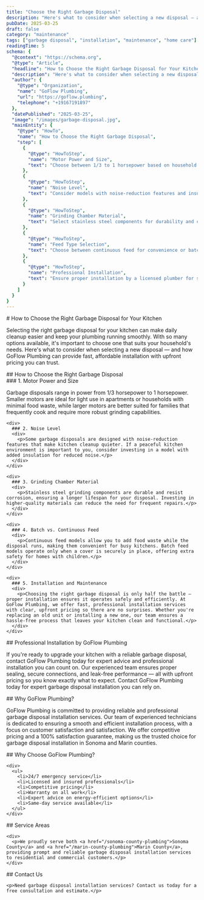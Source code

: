```yaml
---
title: "Choose the Right Garbage Disposal"
description: "Here's what to consider when selecting a new disposal — and how GoFlow Plumbing can provide fast, affordable installation with upfront pricing you can trust."
pubDate: 2025-03-25
draft: false
category: "maintenance"
tags: ["garbage disposal", "installation", "maintenance", "home care"]
readingTime: 5
schema: {
  "@context": "https://schema.org",
  "@type": "Article",
  "headline": "How to Choose the Right Garbage Disposal for Your Kitchen",
  "description": "Here's what to consider when selecting a new disposal — and how GoFlow Plumbing can provide fast, affordable installation with upfront pricing you can trust.",
  "author": {
    "@type": "Organization",
    "name": "GoFlow Plumbing",
    "url": "https://goflow.plumbing",
    "telephone": "+19167191897"
  },
  "datePublished": "2025-03-25",
  "image": "/images/garbage-disposal.jpg",
  "mainEntity": {
    "@type": "HowTo",
    "name": "How to Choose the Right Garbage Disposal",
    "step": [
      {
        "@type": "HowToStep",
        "name": "Motor Power and Size",
        "text": "Choose between 1/3 to 1 horsepower based on household size and usage. Larger motors suit families with more food waste."
      },
      {
        "@type": "HowToStep",
        "name": "Noise Level",
        "text": "Consider models with noise-reduction features and insulation for quieter operation."
      },
      {
        "@type": "HowToStep",
        "name": "Grinding Chamber Material",
        "text": "Select stainless steel components for durability and corrosion resistance."
      },
      {
        "@type": "HowToStep",
        "name": "Feed Type Selection",
        "text": "Choose between continuous feed for convenience or batch feed for added safety."
      },
      {
        "@type": "HowToStep",
        "name": "Professional Installation",
        "text": "Ensure proper installation by a licensed plumber for safety and efficiency."
      }
    ]
  }
}
---
```


<article>
# How to Choose the Right Garbage Disposal for Your Kitchen

<div>
  <p>
    Selecting the right garbage disposal for your kitchen can make daily cleanup easier and keep your plumbing running smoothly. With so many options available, it's important to choose one that suits your household's needs. Here's what to consider when selecting a new disposal — and how GoFlow Plumbing can provide fast, affordable installation with upfront pricing you can trust.
  </p>

  <section>
    ## How to Choose the Right Garbage Disposal
    <div>
      ### 1. Motor Power and Size
      <div>
        <p>Garbage disposals range in power from 1/3 horsepower to 1 horsepower. Smaller motors are ideal for light use in apartments or households with minimal food waste, while larger motors are better suited for families that frequently cook and require more robust grinding capabilities.</p>
      </div>
    </div>

    <div>
      ### 2. Noise Level
      <div>
        <p>Some garbage disposals are designed with noise-reduction features that make kitchen cleanup quieter. If a peaceful kitchen environment is important to you, consider investing in a model with added insulation for reduced noise.</p>
      </div>
    </div>

    <div>
      ### 3. Grinding Chamber Material
      <div>
        <p>Stainless steel grinding components are durable and resist corrosion, ensuring a longer lifespan for your disposal. Investing in higher-quality materials can reduce the need for frequent repairs.</p>
      </div>
    </div>

    <div>
      ### 4. Batch vs. Continuous Feed
      <div>
        <p>Continuous feed models allow you to add food waste while the disposal runs, making them convenient for busy kitchens. Batch feed models operate only when a cover is securely in place, offering extra safety for homes with children.</p>
      </div>
    </div>

    <div>
      ### 5. Installation and Maintenance
      <div>
        <p>Choosing the right garbage disposal is only half the battle — proper installation ensures it operates safely and efficiently. At GoFlow Plumbing, we offer fast, professional installation services with clear, upfront pricing so there are no surprises. Whether you're replacing an old unit or installing a new one, our team ensures a hassle-free process that leaves your kitchen clean and functional.</p>
      </div>
    </div>
  </section>

  <section>
    ## Professional Installation by GoFlow Plumbing
    <div>
      <p>If you're ready to upgrade your kitchen with a reliable garbage disposal, contact GoFlow Plumbing today for expert advice and professional installation you can count on. Our experienced team ensures proper sealing, secure connections, and leak-free performance — all with upfront pricing so you know exactly what to expect. Contact GoFlow Plumbing today for expert garbage disposal installation you can rely on.</p>
    </div>
  </section>

  <section>
    ## Why GoFlow Plumbing?
    <div>
      <p>GoFlow Plumbing is committed to providing reliable and professional garbage disposal installation services. Our team of experienced technicians is dedicated to ensuring a smooth and efficient installation process, with a focus on customer satisfaction and satisfaction. We offer competitive pricing and a 100% satisfaction guarantee, making us the trusted choice for garbage disposal installation in Sonoma and Marin counties.</p>
    </div>
  </section>

  <section>
    ## Why Choose GoFlow Plumbing?

    <div>
      <ul>
        <li>24/7 emergency service</li>
        <li>Licensed and insured professionals</li>
        <li>Competitive pricing</li>
        <li>Warranty on all work</li>
        <li>Expert advice on energy-efficient options</li>
        <li>Same-day service available</li>
      </ul>
    </div>
  </section>

  <section>
    ## Service Areas

    <div>
      <p>We proudly serve both <a href="/sonoma-county-plumbing">Sonoma County</a> and <a href="/marin-county-plumbing">Marin County</a>, providing prompt and reliable garbage disposal installation services to residential and commercial customers.</p>
    </div>
  </section>

  <section>
    ## Contact Us

    <p>Need garbage disposal installation services? Contact us today for a free consultation and estimate.</p>
  </section>
</div>
</article>
